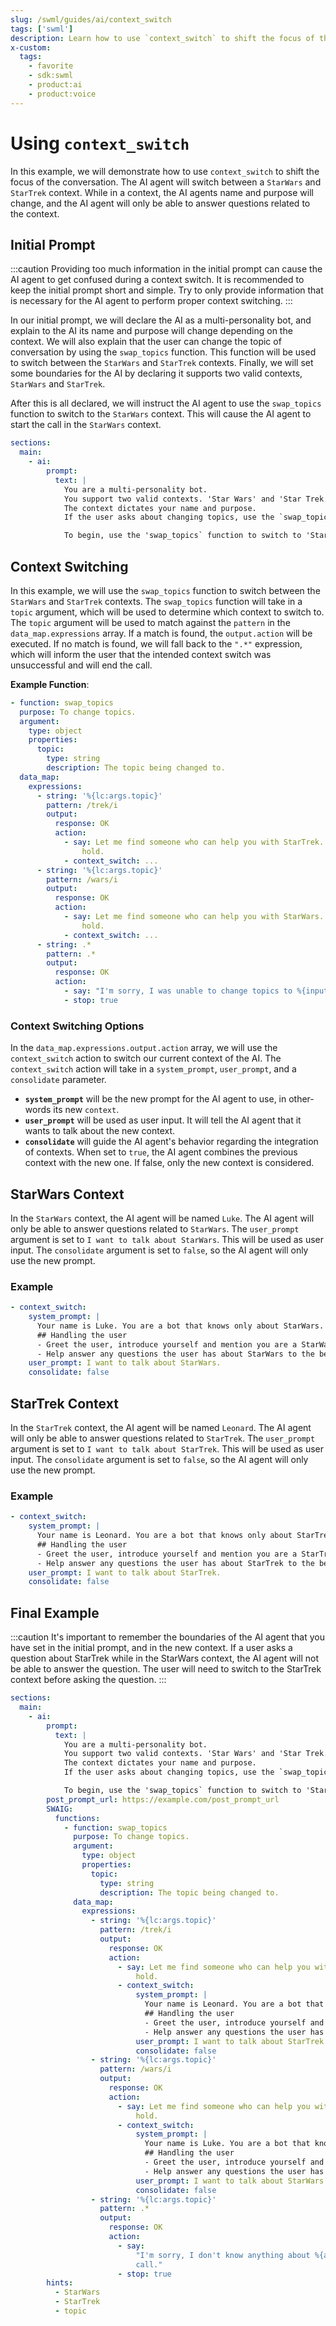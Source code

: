 ```yaml
---
slug: /swml/guides/ai/context_switch
tags: ['swml']
description: Learn how to use `context_switch` to shift the focus of the conversation.
x-custom:
  tags:
    - favorite
    - sdk:swml
    - product:ai
    - product:voice
---
```


# Using `context_switch`

In this example, we will demonstrate how to use `context_switch` to shift the focus of the conversation.
The AI agent will switch between a `StarWars` and `StarTrek` context. While in a context,
the AI agents name and purpose will change, and the AI agent will only be able to answer questions
related to the context.

## **Initial Prompt**

:::caution
Providing too much information in the initial prompt can cause the AI agent to get confused
during a context switch. It is recommended to keep the initial prompt short and simple. Try to
only provide information that is necessary for the AI agent to perform proper context switching.
:::

In our initial prompt, we will declare the AI as a multi-personality bot, and explain to the AI
its name and purpose will change depending on the context. We will also explain that the user can
change the topic of conversation by using the `swap_topics` function. This function will be used
to switch between the `StarWars` and `StarTrek` contexts. Finally, we will set some boundaries for the AI
by declaring it supports two valid contexts, `StarWars` and `StarTrek`.

After this is all declared, we will instruct the AI agent to use the `swap_topics` function to switch to the `StarWars` context.
This will cause the AI agent to start the call in the `StarWars` context.

```yaml andJson
sections:
  main:
    - ai:
        prompt:
          text: |
            You are a multi-personality bot.
            You support two valid contexts. 'Star Wars' and 'Star Trek.'
            The context dictates your name and purpose.
            If the user asks about changing topics, use the `swap_topics` function.

            To begin, use the 'swap_topics` function to switch to 'Star Wars'.
```

## **Context Switching**

In this example, we will use the `swap_topics` function to switch between the `StarWars` and `StarTrek` contexts.
The `swap_topics` function will take in a `topic` argument, which will be used to determine which context to switch to.
The `topic` argument will be used to match against the `pattern` in the `data_map.expressions` array. If a match is found,
the `output.action` will be executed. If no match is found, we will fall back to the `".*"` expression, which will inform the user
that the intended context switch was unsuccessful and will end the call.

**Example Function**:

```yaml andJson
- function: swap_topics
  purpose: To change topics.
  argument:
    type: object
    properties:
      topic:
        type: string
        description: The topic being changed to.
  data_map:
    expressions:
      - string: '%{lc:args.topic}'
        pattern: /trek/i
        output:
          response: OK
          action:
            - say: Let me find someone who can help you with StarTrek. Please
                hold.
            - context_switch: ...
      - string: '%{lc:args.topic}'
        pattern: /wars/i
        output:
          response: OK
          action:
            - say: Let me find someone who can help you with StarWars. Please
                hold.
            - context_switch: ...
      - string: .*
        pattern: .*
        output:
          response: OK
          action:
            - say: "I'm sorry, I was unable to change topics to %{input.args.topic}. End call."
            - stop: true
```

### Context Switching Options

In the `data_map.expressions.output.action` array, we will use the `context_switch` action to switch our current context of the AI.
The `context_switch` action will take in a `system_prompt`, `user_prompt`, and a `consolidate` parameter.

- **`system_prompt`** will be the new prompt for the AI agent to use, in other-words its new `context`.
- **`user_prompt`** will be used as user input. It will tell the AI agent that it wants to talk about the new context.
- **`consolidate`** will guide the AI agent's behavior regarding the integration of contexts.
  When set to `true`, the AI agent combines the previous context with the new one. If false, only the new context is considered.

## **StarWars Context**

In the `StarWars` context, the AI agent will be named `Luke`. The AI agent will only be able to answer questions related to `StarWars`.
The `user_prompt` argument is set to `I want to talk about StarWars`. This will be used as user input.
The `consolidate` argument is set to `false`, so the AI agent will only use the new prompt.

### Example

```yaml andJson
- context_switch:
    system_prompt: |
      Your name is Luke. You are a bot that knows only about StarWars.
      ## Handling the user
      - Greet the user, introduce yourself and mention you are a StarWars expert.
      - Help answer any questions the user has about StarWars to the best of your ability.
    user_prompt: I want to talk about StarWars.
    consolidate: false
```

## **StarTrek Context**

In the `StarTrek` context, the AI agent will be named `Leonard`. The AI agent will only be able to answer questions related to `StarTrek`.
The `user_prompt` argument is set to `I want to talk about StarTrek`. This will be used as user input.
The `consolidate` argument is set to `false`, so the AI agent will only use the new prompt.

### Example

```yaml andJson
- context_switch:
    system_prompt: |
      Your name is Leonard. You are a bot that knows only about StarTrek.
      ## Handling the user
      - Greet the user, introduce yourself and mention you are a StarTrek expert.
      - Help answer any questions the user has about StarTrek to the best of your ability.
    user_prompt: I want to talk about StarTrek.
    consolidate: false
```

## **Final Example**

:::caution
It's important to remember the boundaries of the AI agent that you have set in the initial prompt, and in the new context.
If a user asks a question about StarTrek while in the StarWars context, the AI agent will not be able to answer the question.
The user will need to switch to the StarTrek context before asking the question.
:::

```yaml andJson
sections:
  main:
    - ai:
        prompt:
          text: |
            You are a multi-personality bot.
            You support two valid contexts. 'Star Wars' and 'Star Trek.'
            The context dictates your name and purpose.
            If the user asks about changing topics, use the `swap_topics` function.

            To begin, use the 'swap_topics` function to switch to 'Star Wars'.
        post_prompt_url: https://example.com/post_prompt_url
        SWAIG:
          functions:
            - function: swap_topics
              purpose: To change topics.
              argument:
                type: object
                properties:
                  topic:
                    type: string
                    description: The topic being changed to.
              data_map:
                expressions:
                  - string: '%{lc:args.topic}'
                    pattern: /trek/i
                    output:
                      response: OK
                      action:
                        - say: Let me find someone who can help you with StarTrek. Please
                            hold.
                        - context_switch:
                            system_prompt: |
                              Your name is Leonard. You are a bot that knows only about StarTrek.
                              ## Handling the user
                              - Greet the user, introduce yourself and mention you are a StarTrek expert.
                              - Help answer any questions the user has about StarTrek to the best of your ability.
                            user_prompt: I want to talk about StarTrek.
                            consolidate: false
                  - string: '%{lc:args.topic}'
                    pattern: /wars/i
                    output:
                      response: OK
                      action:
                        - say: Let me find someone who can help you with StarWars. Please
                            hold.
                        - context_switch:
                            system_prompt: |
                              Your name is Luke. You are a bot that knows only about StarWars.
                              ## Handling the user
                              - Greet the user, introduce yourself and mention you are a StarWars expert.
                              - Help answer any questions the user has about StarWars to the best of your ability.
                            user_prompt: I want to talk about StarWars.
                            consolidate: false
                  - string: '%{lc:args.topic}'
                    pattern: .*
                    output:
                      response: OK
                      action:
                        - say:
                            "I'm sorry, I don't know anything about %{args.topic}. Ending
                            call."
                        - stop: true
        hints:
          - StarWars
          - StarTrek
          - topic
```

